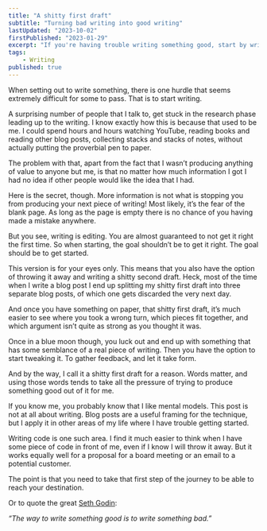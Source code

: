 ```yaml
---
title: "A shitty first draft"
subtitle: "Turning bad writing into good writing"
lastUpdated: "2023-10-02"
firstPublished: "2023-01-29"
excerpt: "If you're having trouble writing something good, start by writing something bad."
tags:
    - Writing
published: true
---
```


When setting out to write something, there is one hurdle that seems extremely difficult for some to pass. That is to start writing.

A surprising number of people that I talk to, get stuck in the research phase leading up to the writing. I know exactly how this is because that used to be me. I could spend hours and hours watching YouTube, reading books and reading other blog posts, collecting stacks and stacks of 
notes, without actually putting the proverbial pen to paper.

The problem with that, apart from the fact that I wasn’t producing anything of value to anyone but me, is that no matter how much information I got I had no idea if other people would like the idea that I had.

Here is the secret, though. More information is not what is stopping you from producing your next piece of writing! Most likely, it’s the fear of the blank page. As long as the page is empty there is no chance of you having made a mistake anywhere.

But you see, writing is editing. You are almost guaranteed to not get it right the first time. So when starting, the goal shouldn’t be to get it right. The goal should be to get started.

This version is for your eyes only. This means that you also have the option of throwing it away and writing a shitty second draft. Heck, most of the time when I write a blog post I end up splitting my shitty first draft into three separate blog posts, of which one gets discarded the very next day.

And once you have something on paper, that shitty first draft, it’s much easier to see where you took a wrong turn, which pieces fit together, and which argument isn’t quite as strong as you thought it was.

Once in a blue moon though, you luck out and end up with something that has some semblance of a real piece of writing. Then you have the option to start tweaking it. To gather feedback, and let it take form.

And by the way, I call it a shitty first draft for a reason. Words matter, and using those words tends to take all the pressure of trying to produce something good out of it for me.

If you know me, you probably know that I like mental models. This post is not at all about writing. Blog posts are a useful framing for the technique, but I apply it in other areas of my life where I have trouble getting started.

Writing code is one such area. I find it much easier to think when I have some piece of code in front of me, even if I know I will throw it away. But it works equally well for a proposal for a board meeting or an email to a potential customer.

The point is that you need to take that first step of the journey to be able to reach your destination.

Or to quote the great [Seth Godin](https://seths.blog/):

*“The way to write something good is to write something bad.”*
